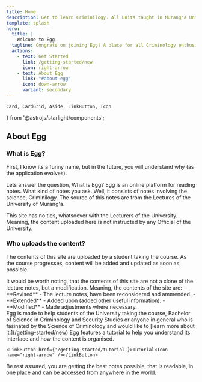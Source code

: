 ```yaml
---
title: Home
description: Get to learn Criminilogy. All Units taught in Murang'a University, Kenya.
template: splash
hero:
  title: |
    Welcome to Egg 
  tagline: Congrats on joining Egg! A place for all Criminology enthusists. 
  actions:
    - text: Get Started
      link: /getting-started/new
      icon: right-arrow
    - text: About Egg 
      link: "#about-egg"
      icon: down-arrow
      variant: secondary 
---
```


	Card, CardGrid, Aside, LinkButton, Icon
} from '@astrojs/starlight/components';

## About Egg

### What is Egg?
First, I know its a funny name, but in the future, you will understand why (as 
the application evolves).

Lets answer the question, What is Egg? Egg is an online platform for reading
notes. What kind of notes you ask. Well, it consists of notes involving the 
science, Criminilogy. The source of this notes are from the Lectures of the 
University of Murang'a.

<Aside type='caution'>
This site has no ties, whatsoever with the Lecturers of the University. 
Meaning, the content uploaded here is not instructed by any Official of the 
University.
</Aside>

### Who uploads the content?

The contents of this site are uploaded by a student taking the course. As the
course progresses, content will be added and updated as soon as possible.

<Aside title='Note: Not cloned notes!' type='note'>
It would be worth noting, that the contents of this site are not a clone of the 
lecture notes, but a modification. Meaning, the contents of the site are:
- **Revised** - The lecture notes, have been reconsidered and ammended.
- **Extended** - Added upon (added other useful information).
- **Modified** - Made adjustments where necessary.
</Aside>

<CardGrid>
	<Card title='Why make Egg?' icon='star'>
		Egg is made to help students of the University taking the course, Bachelor of 
		Science in Criminology and Security Studies or anyone in general who is fasinated
		by the Science of Criminology and would like to [learn more about it.](/getting-started/new)
	</Card>

  <Card title='How to get Started?' icon='rocket'>
    Egg features a tutorial to help you understand its interface and how the 
    content is organised.

    <LinkButton href={'/getting-started/tutorial'}>Tutorial<Icon name="right-arrow" /></LinkButton>

  </Card>
</CardGrid>

<Card title='❤️ Here for you ❤️' >
Be rest assured, you are getting the best notes possible, that is readable, in one place 
and can be accessed from anywhere in the world. 
</Card>

